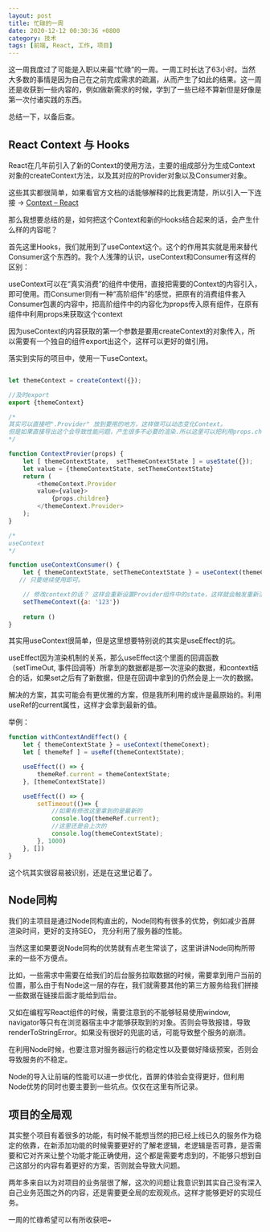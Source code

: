 ```yaml
---
layout: post
title: 忙碌的一周
date: 2020-12-12 00:30:36 +0800
category: 技术
tags: [前端, React, 工作, 项目]
---
```



这一周我度过了可能是入职以来最“忙碌”的一周。一周工时长达了63小时。当然大多数的事情是因为自己在之前完成需求的疏漏，从而产生了如此的结果。这一周还是收获到一些内容的，例如做新需求的时候，学到了一些已经不算新但是好像是第一次付诸实践的东西。

总结一下，以备后查。

## React Context 与 Hooks
React在几年前引入了新的Context的使用方法，主要的组成部分为生成Context对象的createContext方法，以及其对应的Provider对象以及Consumer对象。

这些其实都很简单，如果看官方文档的话能够解释的比我更清楚，所以引入一下连接 -> 
[Context – React](https://reactjs.org/docs/context.html)

那么我想要总结的是，如何把这个Context和新的Hooks结合起来的话，会产生什么样的内容呢？

首先这里Hooks，我们就用到了useContext这个。这个的作用其实就是用来替代Consumer这个东西的。我个人浅薄的认识，useContext和Consumer有这样的区别：

useContext可以在“真实消费”的组件中使用，直接把需要的Context的内容引入，即可使用。而Consumer则有一种“高阶组件”的感觉，把原有的消费组件套入Consumer包裹的内容中，把高阶组件中的内容化为props传入原有组件，在原有组件中利用props来获取这个context

因为useContext的内容获取的第一个参数是要用createContext的对象传入，所以需要有一个独自的组件export出这个，这样可以更好的做引用。

落实到实际的项目中，使用一下useContext。

```javascript

let themeContext = createContext({});

//及时export
export {themeContext}

/*
其实可以直接吧".Provider" 放到要用的地方，这样做可以动态变化Context。
但是如果直接导出这个会导致性能问题，产生很多不必要的渲染.所以这里可以把利用props.children插入的方法优化性能，具体的原因前人之述备矣。
*/

function ContextProvier(props) {
	let [ themeContextState,  setThemeContextState ] = useState({});
	let value = {themeContextState, setThemeContextState}
	return (
		<themeContext.Provider
		value={value}>
			{props.children}
		</themeContext.Provider>
	);
}

/*
useContext
*/

function useContextConsumer() {
	let { themeContextState, setThemeContextState } = useContext(themeContext);
   // 只要继续使用即可。

	// 修改context的话？ 这样会重新设置Provider组件中的state，这样就会触发重新渲染。
	setThemeContext({a: '123'})
	
	return ()
}

```

其实用useContext很简单，但是这里想要特别说的其实是useEffect的坑。

useEffect因为渲染机制的关系，那么useEffect这个里面的回调函数（setTimeOut, 事件回调等）所拿到的数据都是那一次渲染的数据，和context结合的话，如果set之后有了新数据，但是在回调中拿到的仍然会是上一次的数据。

解决的方案，其实可能会有更优雅的方案，但是我所利用的或许是最原始的。利用useRef的current属性，这样才会拿到最新的值。

举例： 

```javascript
function withContextAndEffect() {
	let { themeContextState } = useContext(themeConext);
	let [ themeRef ] = useRef(themeContextState);

	useEffect(() => {
		themeRef.current = themeContextState;
	}, [themeContextState])

	useEffect(() => {
		setTimeout(()=> {
			//如果有修改这里拿到的是最新的
			console.log(themeRef.current);
			//这里还是会上次的
			console.log(themeContextState);
		}, 1000)
	}, [])
}
```

这个坑其实很容易被识别，还是在这里记着了。

## Node同构

我们的主项目是通过Node同构直出的，Node同构有很多的优势，例如减少首屏渲染时间，更好的支持SEO， 充分利用了服务器的性能。

当然这里如果要说Node同构的优势就有点老生常谈了，这里讲讲Node同构所带来的一些不方便点。

比如，一些需求中需要在给我们的后台服务拉取数据的时候，需要拿到用户当前的位置，那么由于有Node这一层的存在，我们就需要其他的第三方服务给我们拼接一些数据在链接后面才能给到后台。

又如在编程写React组件的时候，需要注意到的不能够轻易使用window, navigator等只有在浏览器宿主中才能够获取到的对象。否则会导致报错，导致renderToStringError。如果没有很好的兜底的话，可能导致整个服务的崩溃。

在利用Node时候，也要注意对服务器运行的稳定性以及要做好降级预案，否则会导致服务的不稳定。

Node的导入让前端的性能可以进一步优化，首屏的体验会变得更好，但利用Node优势的同时也要主要到一些坑点。仅仅在这里有所记录。

## 项目的全局观

其实整个项目有着很多的功能，有时候不能想当然的把已经上线已久的服务作为稳定的依靠，在新添加功能的时候需要更好的了解老逻辑，老逻辑是否可靠，是否需要和它对齐来让整个功能才能正确使用，这个都是需要考虑到的，不能够只想到自己这部分的内容有着更好的方案，否则就会导致大问题。

两年多来自以为对项目的业务层很了解，这次的问题让我意识到其实自己没有深入自己业务范围之外的内容，还是需要更全局的宏观观点。这样才能够更好的实现任务。

一周的忙碌希望可以有所收获吧~

